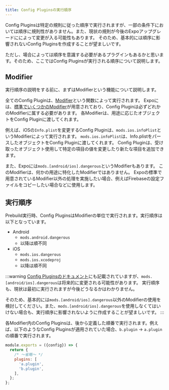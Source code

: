 ```yaml
---
title: Config Pluginsの実行順序
---
```


Config Pluginsは特定の規則に従った順序で実行されますが、一部の条件下においては順序に規則性がありません。また、現状の規則が今後のExpoアップグレードにによって変更が入る可能性もあります。
そのため、基本的には順序に影響されないConfig Pluginsを作成することが望ましいです。

ただし、場合によっては順序を意識する必要があるプラグインもあるかと思います。そのため、ここではConfig Pluginsが実行される順序について説明します。

## Modifier

実行順序の説明をする前に、まずはModifierという機能について説明します。

全てのConfig Pluginは、[Modifier](https://docs.expo.dev/guides/config-plugins/#what-are-mods)という関数によって実行されます。
Expoには、[標準でいくつかのModifier](https://docs.expo.dev/guides/config-plugins/#default-mods)が用意されており、Config Pluginは必ずどれかのModifierに属する必要があります。
各Modifierは、用途に応じたオブジェクトをConfig Pluginに渡してくれます。

例えば、iOSの`Info.plist`を変更するConfig Pluginは、`mods.ios.infoPlist`というModifierによって実行されます。
`mods.ios.infoPlist`は、Info.plistをパースしたオブジェクトをConfig Pluginに渡してくれます。
Config Pluginは、受け取ったオブジェクト使用して特定の項目の値を変更したり新たな項目を追加できます。

また、Expoには`mods.[android/ios].dangerous`というModifierもあります。
このModifierは、何かの用途に特化したModifierではありません。
Expoの標準で用意されているModifier以外の処理を実施したい場合、例えばFirebaseの設定ファイルをコピーしたい場合などに使用します。

## 実行順序

Prebuild実行時、Config PluginsはModifierの単位で実行されます。実行順序は以下となっています。

- Android
  - `mods.android.dangerous`
  - 以降は順不同
- iOS
  - `mods.ios.dangerous`
  - `mods.ios.xcodeproj`
  - 以降は順不同

:::warning
[Config Pluginsのドキュメント](https://docs.expo.dev/guides/config-plugins/#experimental-functionality)にも記載されていますが、`mods.[android/ios].dangerous`は将来的に変更される可能性があります。
実行順序も、現状は最初に実行されますが今後どうなるかはわかりません。

そのため、基本的には`mods.[android/ios].dangerous`以外のModifierの使用を検討してください。また、`mods.[android/ios].dangerous`を使用しなくてはいけない場合も、実行順序に影響されないように作成することが望ましいです。
:::

各Modifier内のConfig Pluginsは、後から定義した順番で実行されます。例えば、以下のようなConfig Pluginsが適用されていた場合、`b.plugin` -> `a.plugin`の順番で実行されます。

```javascript title=app.config.js
module.exports = ({config}) => {
  return {
    /* ～省略～ */
    plugins: [
      'a.plugin',
      'b.plugin',
    ],
  };
};
```
